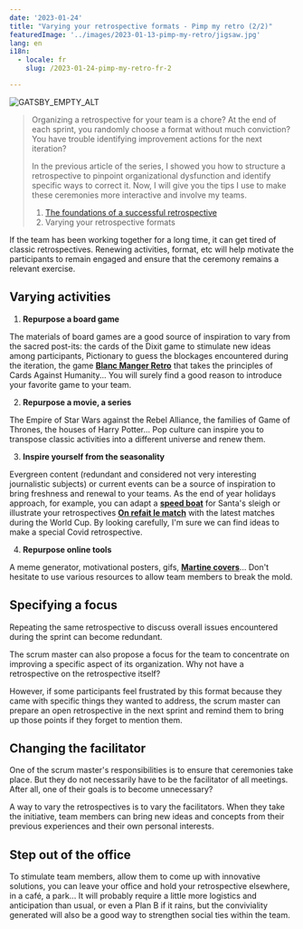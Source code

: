 ```yaml
---
date: '2023-01-24'
title: "Varying your retrospective formats - Pimp my retro (2/2)"
featuredImage: '../images/2023-01-13-pimp-my-retro/jigsaw.jpg'
lang: en
i18n:
  - locale: fr
    slug: /2023-01-24-pimp-my-retro-fr-2

---
```


<Image align="right" caption="Photo by Ross Sneddon">

![GATSBY_EMPTY_ALT](../images/2023-01-13-pimp-my-retro/jigsaw.jpg)

</Image>

> Organizing a retrospective for your team is a chore? At the end of each sprint, you randomly choose a format without much conviction? You have trouble identifying improvement actions for the next iteration?
> 
> In the previous article of the series, I showed you how to structure a retrospective to pinpoint organizational dysfunction and identify specific ways to correct it. Now, I will give you the tips I use to make these ceremonies more interactive and involve my teams.
> 1. [The foundations of a successful retrospective](/en/2023-01-13-pimp-my-retro-en)
> 2. Varying your retrospective formats

If the team has been working together for a long time, it can get tired of classic retrospectives. Renewing activities, format, etc will help motivate the participants to remain engaged and ensure that the ceremony remains a relevant exercise.

## Varying activities

1. **Repurpose a board game**

The materials of board games are a good source of inspiration to vary from the sacred post-its: the cards of the Dixit game to stimulate new ideas among participants, Pictionary to guess the blockages encountered during the iteration, the game **[Blanc Manger Retro](https://coach-agile.com/wp-content/uploads/2017/07/BLANC-MANGER-RETRO-KIT-V1.pdf)** that takes the principles of Cards Against Humanity... You will surely find a good reason to introduce your favorite game to your team.

2. **Repurpose a movie, a series**

The Empire of Star Wars against the Rebel Alliance, the families of Game of Thrones, the houses of Harry Potter... Pop culture can inspire you to transpose classic activities into a different universe and renew them.

3. **Inspire yourself from the seasonality**

Evergreen content (redundant and considered not very interesting journalistic subjects) or current events can be a source of inspiration to bring freshness and renewal to your teams. As the end of year holidays approach, for example, you can adapt a **[speed boat](https://coach-agile.com/speed-boat/)** for Santa's sleigh or illustrate your retrospectives **[On refait le match](https://coach-agile.com/2016/12/coach-agile-retrospective-on-refait-le-match/)** with the latest matches during the World Cup. By looking carefully, I'm sure we can find ideas to make a special Covid retrospective.

4. **Repurpose online tools**

A meme generator, motivational posters, gifs, **[Martine covers](http://www.retourdemartine.free.fr/)**... Don't hesitate to use various resources to allow team members to break the mold.

## Specifying a focus

Repeating the same retrospective to discuss overall issues encountered during the sprint can become redundant.

The scrum master can also propose a focus for the team to concentrate on improving a specific aspect of its organization. Why not have a retrospective on the retrospective itself?

However, if some participants feel frustrated by this format because they came with specific things they wanted to address, the scrum master can prepare an open retrospective in the next sprint and remind them to bring up those points if they forget to mention them.

## **Changing the facilitator**

One of the scrum master's responsibilities is to ensure that ceremonies take place. But they do not necessarily have to be the facilitator of all meetings. After all, one of their goals is to become unnecessary?

A way to vary the retrospectives is to vary the facilitators. When they take the initiative, team members can bring new ideas and concepts from their previous experiences and their own personal interests.

## Step out of the office

To stimulate team members, allow them to come up with innovative solutions, you can leave your office and hold your retrospective elsewhere, in a café, a park... It will probably require a little more logistics and anticipation than usual, or even a Plan B if it rains, but the conviviality generated will also be a good way to strengthen social ties within the team.